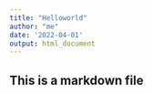 ```yaml
---
title: "Helloworld"
author: "me"
date: '2022-04-01'
output: html_document
---
```


## This is a markdown file
